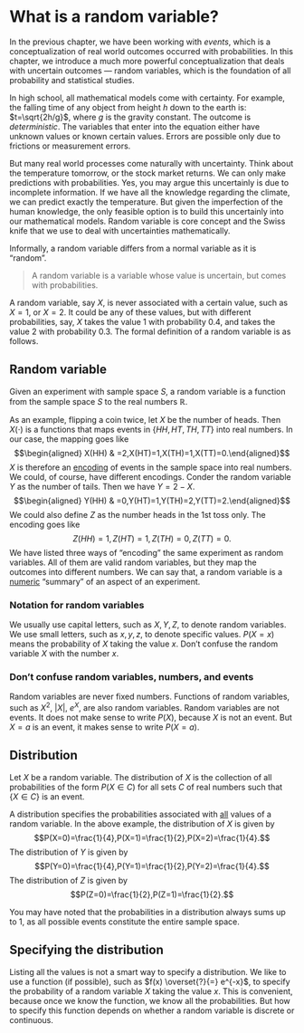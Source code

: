 # What is a random variable?

In the previous chapter, we have been working with *events*, which is a
conceptualization of real world outcomes occurred with probabilities. In
this chapter, we introduce a much more powerful conceptualization that
deals with uncertain outcomes --- random variables, which is the
foundation of all probability and statistical studies.

In high school, all mathematical models come with certainty. For
example, the falling time of any object from height $h$ down to the
earth is: $t=\sqrt{2h/g}$, where $g$ is the gravity constant.
The outcome is *deterministic*. The variables that enter into the
equation either have unknown values or known certain values. Errors are
possible only due to frictions or measurement errors.

But many real world processes come naturally with uncertainty. Think
about the temperature tomorrow, or the stock market returns. We can only
make predictions with probabilities. Yes, you may argue this uncertainly
is due to incomplete information. If we have all the knowledge regarding
the climate, we can predict exactly the temperature. But given the
imperfection of the human knowledge, the only feasible option is to
build this uncertainly into our mathematical models. Random variable is
core concept and the Swiss knife that we use to deal with uncertainties
mathematically.

Informally, a random variable differs from a normal variable as it is
"random".

> A random variable is a variable whose value is uncertain, but comes
> with probabilities.

A random variable, say $X$, is never associated with a certain value,
such as $X=1$, or $X=2$. It could be any of these values, but with
different probabilities, say, $X$ takes the value 1 with probability 0.4, and
takes the value 2 with probability 0.3. 
The formal definition of a random variable is as follows.

::: {#def-rv}
## Random variable
Given an experiment with sample space $S$, a random variable is a
function from the sample space $S$ to the real numbers $\mathbb{R}$.
:::

As an example, flipping a coin twice, let $X$ be the number of heads.
Then $X(\cdot)$ is a functions that maps events in
$\left\{ HH,HT,TH,TT\right\}$ into real numbers. In our case, the
mapping goes like $$\begin{aligned}
X(HH) & =2,X(HT)=1,X(TH)=1,X(TT)=0.\end{aligned}$$ $X$ is therefore an
[encoding]{.underline} of events in the sample space into real numbers.
We could, of course, have different encodings. Conder the random
variable $Y$ as the number of tails. Then we have $Y=2-X$.
$$\begin{aligned}
Y(HH) & =0,Y(HT)=1,Y(TH)=2,Y(TT)=2.\end{aligned}$$ We could also define
$Z$ as the number heads in the 1st toss only. The encoding goes like
$$Z(HH)=1,Z(HT)=1,Z(TH)=0,Z(TT)=0.$$ We have listed three ways of
"encoding" the same experiment as random variables. All of them are
valid random variables, but they map the outcomes into different
numbers. We can say that, a random variable is a [numeric]{.underline}
"summary" of an aspect of an experiment.

::: callout-note
### Notation for random variables
We usually use capital letters, such as $X,Y,Z$, to denote random
variables. We use small letters, such as $x,y,z$, to denote specific
values. $P(X=x)$ means the probability of $X$ taking the value $x$.
Don't confuse the random variable $X$ with the number $x$.
:::

::: callout-note
### Don't confuse random variables, numbers, and events
Random variables are never fixed numbers. Functions of random variables, 
such as $X^2$, $|X|$, $e^X$, are also random variables. 
Random variables are not events. It does not make sense to write $P(X)$, 
because $X$ is not an event. But $X=a$ is an event, it makes sense to 
write $P(X=a)$.
:::

::: {#def-dist}
## Distribution
Let $X$ be a random variable. The distribution of $X$ is the
collection of all probabilities of the form $P(X\in C)$ for all sets $C$
of real numbers such that $\left\{ X\in C\right\}$ is an event.
:::

A distribution specifies the probabilities associated with
[all]{.underline} values of a random variable. In the above example, the
distribution of $X$ is given by
$$P(X=0)=\frac{1}{4},P(X=1)=\frac{1}{2},P(X=2)=\frac{1}{4}.$$ The
distribution of $Y$ is given by
$$P(Y=0)=\frac{1}{4},P(Y=1)=\frac{1}{2},P(Y=2)=\frac{1}{4}.$$ The
distribution of $Z$ is given by
$$P(Z=0)=\frac{1}{2},P(Z=1)=\frac{1}{2}.$$

You may have noted that the probabilities in a distribution always sums
up to $1$, as all possible events constitute the entire sample space.

::: callout-note
## Specifying the distribution
Listing all the values is not a smart way to specify a distribution.
We like to use a function (if possible),  such as $f(x) \overset{?}{=} e^{-x}$, 
to specify the probability of a random variable $X$ taking the value $x$. 
This is convenient, because once we know the function, we know all the probabilities.
But how to specify this function depends on whether a random variable 
is discrete or continuous.
:::
